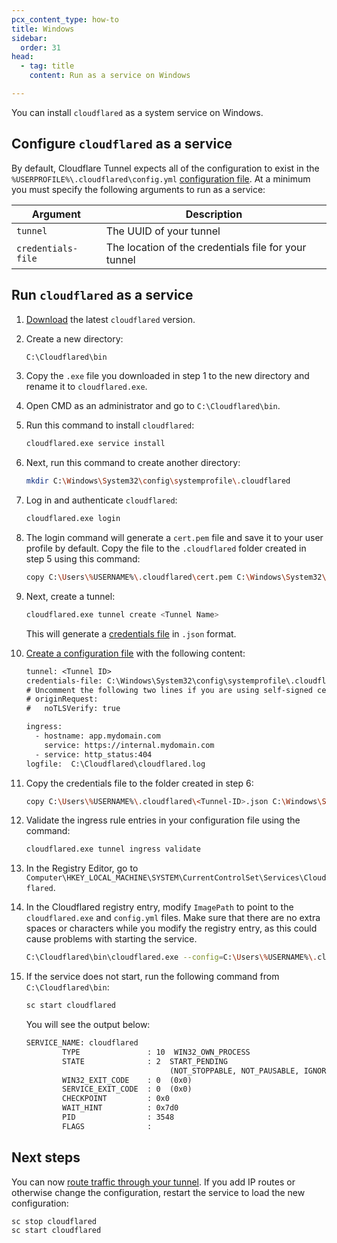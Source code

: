 ```yaml
---
pcx_content_type: how-to
title: Windows
sidebar:
  order: 31
head:
  - tag: title
    content: Run as a service on Windows

---
```


You can install `cloudflared` as a system service on Windows.

## Configure `cloudflared` as a service

By default, Cloudflare Tunnel expects all of the configuration to exist in the `%USERPROFILE%\.cloudflared\config.yml` [configuration file](/cloudflare-one/connections/connect-networks/do-more-with-tunnels/local-management/configuration-file/). At a minimum you must specify the following arguments to run as a service:

| Argument           | Description                                          |
| ------------------ | ---------------------------------------------------- |
| `tunnel`           | The UUID of your tunnel                              |
| `credentials-file` | The location of the credentials file for your tunnel |

## Run `cloudflared` as a service

1. [Download](/cloudflare-one/connections/connect-networks/downloads/) the latest `cloudflared` version.

2. Create a new directory:

   ```bash
   C:\Cloudflared\bin
   ```

3. Copy the `.exe` file you downloaded in step 1 to the new directory and rename it to `cloudflared.exe`.

4. Open CMD as an administrator and go to `C:\Cloudflared\bin`.

5. Run this command to install `cloudflared`:

   ```bash
   cloudflared.exe service install
   ```

6. Next, run this command to create another directory:

   ```bash
   mkdir C:\Windows\System32\config\systemprofile\.cloudflared
   ```

7. Log in and authenticate `cloudflared`:

   ```bash
   cloudflared.exe login
   ```

8. The login command will generate a `cert.pem` file and save it to your user profile by default. Copy the file to the `.cloudflared` folder created in step 5 using this command:

   ```bash
   copy C:\Users\%USERNAME%\.cloudflared\cert.pem C:\Windows\System32\config\systemprofile\.cloudflared\cert.pem
   ```

9. Next, create a tunnel:

   ```bash
   cloudflared.exe tunnel create <Tunnel Name>
   ```

   This will generate a [credentials file](/cloudflare-one/connections/connect-networks/do-more-with-tunnels/local-management/local-tunnel-terms/#credentials-file) in `.json` format.

10. [Create a configuration file](/cloudflare-one/connections/connect-networks/do-more-with-tunnels/local-management/create-local-tunnel/#4-create-a-configuration-file) with the following content:

    ```txt
    tunnel: <Tunnel ID>
    credentials-file: C:\Windows\System32\config\systemprofile\.cloudflared\<Tunnel-ID>.json
    # Uncomment the following two lines if you are using self-signed certificates in your origin server
    # originRequest:
    #   noTLSVerify: true

    ingress:
      - hostname: app.mydomain.com
        service: https://internal.mydomain.com
      - service: http_status:404
    logfile:  C:\Cloudflared\cloudflared.log
    ```

11. Copy the credentials file to the folder created in step 6:

    ```bash
    copy C:\Users\%USERNAME%\.cloudflared\<Tunnel-ID>.json C:\Windows\System32\config\systemprofile\.cloudflared\<Tunnel-ID>.json
    ```

12. Validate the ingress rule entries in your configuration file using the command:

    ```bash
    cloudflared.exe tunnel ingress validate
    ```

13. In the Registry Editor, go to `Computer\HKEY_LOCAL_MACHINE\SYSTEM\CurrentControlSet\Services\Cloudflared`.

14. In the Cloudflared registry entry, modify `ImagePath` to point to the `cloudflared.exe` and `config.yml` files. Make sure that there are no extra spaces or characters while you modify the registry entry, as this could cause problems with starting the service.

    ```bash
    C:\Cloudflared\bin\cloudflared.exe --config=C:\Users\%USERNAME%\.cloudflared\config.yml tunnel run
    ```

15. If the service does not start, run the following command from `C:\Cloudflared\bin`:

    ```bash
    sc start cloudflared
    ```

    You will see the output below:

    ```txt
    SERVICE_NAME: cloudflared
            TYPE               : 10  WIN32_OWN_PROCESS
            STATE              : 2  START_PENDING
                                    (NOT_STOPPABLE, NOT_PAUSABLE, IGNORES_SHUTDOWN)
            WIN32_EXIT_CODE    : 0  (0x0)
            SERVICE_EXIT_CODE  : 0  (0x0)
            CHECKPOINT         : 0x0
            WAIT_HINT          : 0x7d0
            PID                : 3548
            FLAGS              :
    ```

## Next steps

You can now [route traffic through your tunnel](/cloudflare-one/connections/connect-networks/do-more-with-tunnels/local-management/create-local-tunnel/#5-start-routing-traffic). If you add IP routes or otherwise change the configuration, restart the service to load the new configuration:

```bash
sc stop cloudflared
sc start cloudflared
```

